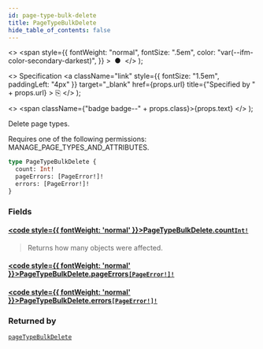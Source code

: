 ```yaml
---
id: page-type-bulk-delete
title: PageTypeBulkDelete
hide_table_of_contents: false
---
```


  <>
    <span
      style={{
        fontWeight: "normal",
        fontSize: ".5em",
        color: "var(--ifm-color-secondary-darkest)",
      }}
    >
      &nbsp;●&nbsp;
    </span>
  </>
);

  <>
    Specification
    <a
      className="link"
      style={{ fontSize: "1.5em", paddingLeft: "4px" }}
      target="\_blank"
      href={props.url}
      title={"Specified by " + props.url}
    >
      ⎘
    </a>
  </>
);

  <>
    <span className={"badge badge--" + props.class}>{props.text}</span>
  </>
);

Delete page types.

Requires one of the following permissions: MANAGE_PAGE_TYPES_AND_ATTRIBUTES.

```graphql
type PageTypeBulkDelete {
  count: Int!
  pageErrors: [PageError!]!
  errors: [PageError!]!
}
```

### Fields

#### [<code style={{ fontWeight: 'normal' }}>PageTypeBulkDelete.<b>count</b></code>](#)<Bullet />[`Int!`](../../../storefront/miscellaneous/scalars/int) <Badge class="secondary" text="non-null"/> <Badge class="secondary" text="scalar"/>

> Returns how many objects were affected.

#### [<code style={{ fontWeight: 'normal' }}>PageTypeBulkDelete.<b>pageErrors</b></code>](#)<Bullet />[`[PageError!]!`](../../../storefront/pages/objects/page-error) <Badge class="secondary" text="non-null"/> <Badge class="secondary" text="object"/>

>

#### [<code style={{ fontWeight: 'normal' }}>PageTypeBulkDelete.<b>errors</b></code>](#)<Bullet />[`[PageError!]!`](../../../storefront/pages/objects/page-error) <Badge class="secondary" text="non-null"/> <Badge class="secondary" text="object"/>

>

### Returned by

[`pageTypeBulkDelete`](../../../storefront/pages/mutations/page-type-bulk-delete) <Badge class="secondary" text="mutation"/>
